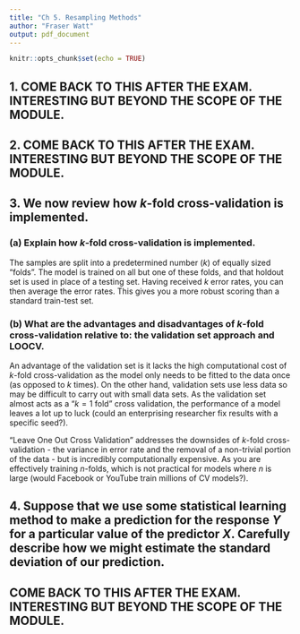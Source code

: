 ```yaml
---
title: "Ch 5. Resampling Methods"
author: "Fraser Watt"
output: pdf_document
---
```


```r
knitr::opts_chunk$set(echo = TRUE)
```

## 1. COME BACK TO THIS AFTER THE EXAM. INTERESTING BUT BEYOND THE SCOPE OF THE MODULE.

## 2. COME BACK TO THIS AFTER THE EXAM. INTERESTING BUT BEYOND THE SCOPE OF THE MODULE.

## 3. We now review how $k$-fold cross-validation is implemented.

### (a) Explain how $k$-fold cross-validation is implemented.

The samples are split into a predetermined number ($k$) of equally sized "folds". The model is trained on all but one of these folds, and that holdout set is used in place of a testing set. Having received $k$ error rates, you can then average the error rates. This gives you a more robust scoring than a standard train-test set. 

### (b) What are the advantages and disadvantages of $k$-fold cross-validation relative to: the validation set approach and LOOCV.

An advantage of the validation set is it lacks the high computational cost of $k$-fold cross-validation as the model only needs to be fitted to the data once (as opposed to $k$ times). On the other hand, validation sets use less data so may be difficult to carry out with small data sets. As the validation set almost acts as a "$k=1$ fold" cross validation, the performance of a model leaves a lot up to luck (could an enterprising researcher fix results with a specific seed?).

"Leave One Out Cross Validation" addresses the downsides of $k$-fold cross-validation - the variance in error rate and the removal of a non-trivial portion of the data - but is incredibly computationally expensive. As you are effectively training $n$-folds, which is not practical for models where $n$ is large (would Facebook or YouTube train millions of CV models?).

## 4. Suppose that we use some statistical learning method to make a prediction for the response $Y$ for a particular value of the predictor $X$. Carefully describe how we might estimate the standard deviation of our prediction.

## COME BACK TO THIS AFTER THE EXAM. INTERESTING BUT BEYOND THE SCOPE OF THE MODULE.